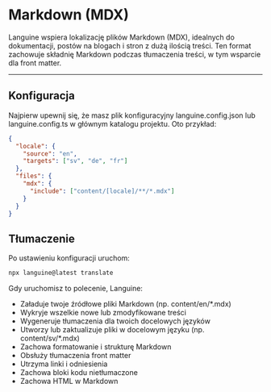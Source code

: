 # Markdown (MDX)

Languine wspiera lokalizację plików Markdown (MDX), idealnych do dokumentacji, postów na blogach i stron z dużą ilością treści. Ten format zachowuje składnię Markdown podczas tłumaczenia treści, w tym wsparcie dla front matter.

---

## Konfiguracja

Najpierw upewnij się, że masz plik konfiguracyjny languine.config.json lub languine.config.ts w głównym katalogu projektu. Oto przykład:

```json
{
  "locale": {
    "source": "en",
    "targets": ["sv", "de", "fr"]
  },
  "files": {
    "mdx": {
      "include": ["content/[locale]/**/*.mdx"]
    }
  }
}
```

## Tłumaczenie

Po ustawieniu konfiguracji uruchom:

```bash
npx languine@latest translate
```

Gdy uruchomisz to polecenie, Languine:

- Załaduje twoje źródłowe pliki Markdown (np. content/en/*.mdx)
- Wykryje wszelkie nowe lub zmodyfikowane treści
- Wygeneruje tłumaczenia dla twoich docelowych języków
- Utworzy lub zaktualizuje pliki w docelowym języku (np. content/sv/*.mdx)
- Zachowa formatowanie i strukturę Markdown
- Obsłuży tłumaczenia front matter
- Utrzyma linki i odniesienia
- Zachowa bloki kodu nietłumaczone
- Zachowa HTML w Markdown
